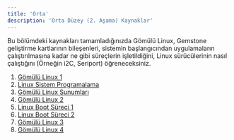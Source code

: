 ```yaml
---
title: 'Orta'
description: 'Orta Düzey (2. Aşama) Kaynaklar'
---
```


<Tip>
Bu bölümdeki kaynakları tamamladığınızda Gömülü Linux, Gemstone geliştirme kartlarının bileşenleri,
sistemin başlangıcından uygulamaların çalıştırılmasına kadar ne gibi süreçlerin işletildiğini,
Linux sürücülerinin nasıl çalıştığını (Örneğin i2C, Seriport) öğreneceksiniz.
</Tip>

1. [Gömülü Linux 1](https://murat-demirten.gitbook.io/gomulu-linux)
2. [Linux Sistem Programalama](https://murat-demirten.gitbook.io/linux-sistem-programlama)
3. [Gömülü Linux Sunumları](https://bootlin.com/doc/training/embedded-linux)
4. [Gömülü Linux 2](https://microcontrollerslab.com/embedded-linux/)
5. [Linux Boot Süreci 1](https://www.freecodecamp.org/news/the-linux-booting-process-6-steps-described-in-detail/)
6. [Linux Boot Süreci 2](https://cdn-learn.adafruit.com/downloads/pdf/bootloader-basics.pdf)
7. [Gömülü Linux 3](https://linuxlink.timesys.com/docs/wiki/embedded_linux_development)
8. [Gömülü Linux 4](https://www.thirtythreeforty.net/posts/2019/08/mastering-embedded-linux-part-1-concepts/)
